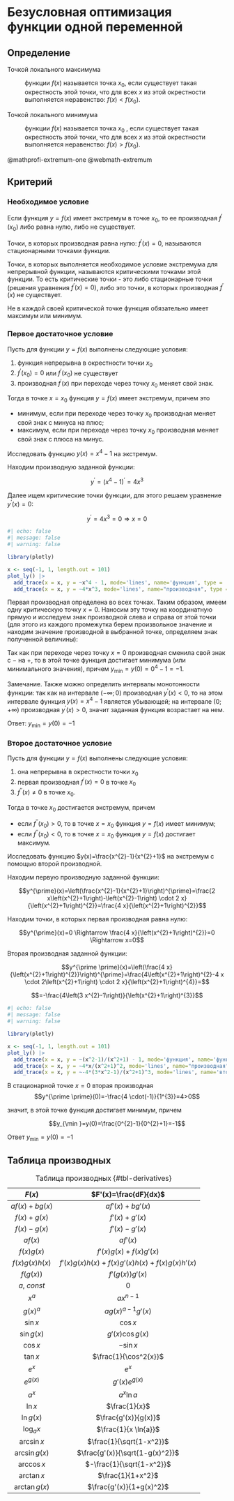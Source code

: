 # Безусловная оптимизация функции одной переменной {#sec-nonlinear-unconstrained-one}

## Определение {#sec-nonlinear-unconstrained-one-def}

::: {#def-nonlinear-unconstrained-one-maximum}

Точкой локального максимума

:   функции $f(x)$ называется точка $x_0$, если существует такая окрестность этой точки, что для всех $x$ из этой окрестности выполняется неравенство: $f(x) \lt f\left(x_{0}\right)$.
:::

::: {#def-nonlinear-unconstrained-one-minimum}

Точкой локального минимума

:   функции $f(x)$ называется точка $x_0$ , если существует такая окрестность этой точки, что для всех $x$ из этой окрестности выполняется неравенство: $f(x) \gt f\left(x_{0}\right)$.
:::

@mathprofi-extremum-one @webmath-extremum

## Критерий {#sec-nonlinear-unconstrained-one-criteria}

:::: {#thm-nonlinear-unconstrained-one-necessity}
### Необходимое условие {#sec-nonlinear-unconstrained-one-necessity}

Если функция $y=f(x)$ имеет экстремум в точке $x_{0}$, то ее производная $f^{\prime}\left(x_{0}\right)$ либо равна нулю, либо не существует.

Точки, в которых производная равна нулю: $f^{\prime}(x)=0$, называются стационарными точками функции.

Точки, в которых выполняется необходимое условие экстремума для непрерывной функции, называются критическими точками этой функции. То есть критические точки - это либо стационарные точки (решения уравнения $f^{\prime}(x)=0$), либо это точки, в которых производная $f^{\prime}(x)$ не существует.

::: callout-note
Не в каждой своей критической точке функция обязательно имеет максимум или минимум.
:::
::::

::: {#thm-nonlinear-unconstrained-one-sufficiency-1}
### Первое достаточное условие {#sec-nonlinear-unconstrained-one-sufficiency-1}

Пусть для функции $y=f(x)$ выполнены следующие условия:

1.  функция непрерывна в окрестности точки $x_{0}$
2.  $f^{\prime}\left(x_{0}\right)=0$ или $f^{\prime}\left(x_{0}\right)$ не существует
3.  производная $f^{\prime}(x)$ при переходе через точку $x_{0}$ меняет свой знак.

Тогда в точке $x=x_{0}$ функция $y=f(x)$ имеет экстремум, причем это

- минимум, если при переходе через точку $x_{0}$ производная меняет свой знак с минуса на плюс;
- максимум, если при переходе через точку $x_{0}$ производная меняет свой знак с плюса на минус.
:::

::: {#exm-nonlinear-unconstrained-one-sufficiency-1}
Исследовать функцию $y(x)=x^{4}-1$ на экстремум.
:::

::: {#sol-nonlinear-unconstrained-one-sufficiency-1}
Находим производную заданной функции:

$$y^{\prime}=\left(x^{4}-1\right)^{\prime}=4 x^{3}$$

Далее ищем критические точки функции, для этого решаем уравнение $y^{\prime}(x)=0$:

$$y^{\prime}=4 x^{3}=0 \Rightarrow x=0$$

```r
#| echo: false
#| message: false
#| warning: false

library(plotly)

x <- seq(-1, 1, length.out = 101)
plot_ly() |> 
  add_trace(x = x, y = ~x^4 - 1, mode='lines', name='функция', type = 'scatter') |>
  add_trace(x = x, y = ~4*x^3, mode='lines', name="производная", type = 'scatter')
```

Первая производная определена во всех точках. Таким образом, имеем одну критическую точку $x=0$. Наносим эту точку на координатную прямую и исследуем знак производной слева и справа от этой точки (для этого из каждого промежутка берем произвольное значение и находим значение производной в выбранной точке, определяем знак полученной величины):

Так как при переходе через точку $x=0$ производная сменила свой знак с $-$ на $+$, то в этой точке функция достигает минимума (или минимального значения), причем $y_{\min }=y(0)=0^{4}-1=-1$.

Замечание. Также можно определить интервалы монотонности функции: так как на интервале $(-\infty ; 0)$ производная $y^{\prime}(x) \lt 0$, то на этом интервале функция $y(x)=x^{4}-1$ является убывающей; на интервале $(0 ;+\infty)$ производная $y^{\prime}(x)>0$, значит заданная функция возрастает на нем.

Ответ: $y_{\min }=y(0)=-1$
:::

::: {#thm-nonlinear-unconstrained-one-sufficiency-2}
### Второе достаточное условие

Пусть для функции $y=f(x)$ выполнены следующие условия:

1.  она непрерывна в окрестности точки $x_{0}$
2.  первая производная $f^{\prime}(x)=0$ в точке $x_{0}$
3.  $f^{\prime \prime}(x) \neq 0$ в точке $x_{0}$.

Тогда в точке $x_{0}$ достигается экстремум, причем

- если $f^{\prime \prime}\left(x_{0}\right)>0$, то в точке $x=x_{0}$ функция $y=f(x)$ имеет минимум; 
- если $f^{\prime \prime}\left(x_{0}\right) \lt 0$, то в точке $x=x_{0}$ функция $y=f(x)$ достигает максимум.
:::

::: {#exm-nonlinear-unconstrained-one-sufficiency-2}
Исследовать функцию $y(x)=\frac{x^{2}-1}{x^{2}+1}$ на экстремум с помощью второй производной.
:::

::: {#sol-nonlinear-unconstrained-one-sufficiency-2}
Находим первую производную заданной функции:

$$y^{\prime}(x)=\left(\frac{x^{2}-1}{x^{2}+1}\right)^{\prime}=\frac{2 x\left(x^{2}+1\right)-\left(x^{2}-1\right) \cdot 2 x}{\left(x^{2}+1\right)^{2}}=\frac{4 x}{\left(x^{2}+1\right)^{2}}$$

Находим точки, в которых первая производная равна нулю:

$$y^{\prime}(x)=0 \Rightarrow \frac{4 x}{\left(x^{2}+1\right)^{2}}=0 \Rightarrow x=0$$

Вторая производная заданной функции:

$$y^{\prime \prime}(x)=\left(\frac{4 x}{\left(x^{2}+1\right)^{2}}\right)^{\prime}=\frac{4\left(x^{2}+1\right)^{2}-4 x \cdot 2\left(x^{2}+1\right) \cdot 2 x}{\left(x^{2}+1\right)^{4}}=$$

$$=-\frac{4\left(3 x^{2}-1\right)}{\left(x^{2}+1\right)^{3}}$$

```r
#| echo: false
#| message: false
#| warning: false

library(plotly)

x <- seq(-1, 1, length.out = 101)
plot_ly() |> 
  add_trace(x = x, y = ~(x^2-1)/(x^2+1) - 1, mode='функция', name='функция', type = 'scatter') |>
  add_trace(x = x, y = ~4*x/(x^2+1)^2, mode='lines', name="производная", type = 'scatter') |>
  add_trace(x = x, y = ~-4*(3*x^2-1)/(x^2+1)^3, mode='lines', name='вторая производная', type = 'scatter')
```

В стационарной точке $x=0$ вторая производная $$y^{\prime \prime}(0)=-\frac{4 \cdot(-1)}{1^{3}}=4>0$$

значит, в этой точке функция достигает минимум, причем

$$y_{\min }=y(0)=\frac{0^{2}-1}{0^{2}+1}=-1$$

Ответ $y_{\min }=y(0)=-1$
:::

## Таблица производных {#sec-nonlinear-unconstrained-one-derivatives}

|      $F(x)$      |             $F'(x)=\frac{dF}{dx}$              |
|:----------------:|:----------------------------------------------:|
| $a f(x)+b g(x)$  |               $a f'(x)+b g'(x)$                |
|   $f(x)+g(x)$    |                 $f'(x)+g'(x)$                  |
|   $f(x)-g(x)$    |                 $f'(x)-g'(x)$                  |
|     $a f(x)$     |                   $a f'(x)$                    |
|   $f(x) g(x)$    |           $f'(x) g(x) + f(x) g'(x)$            |
| $f(x) g(x) h(x)$ | $f'(x)g(x)h(x)+ f(x)g'(x)h(x) + f(x)g(x)h'(x)$ |
|    $f(g(x))$     |                $f'(g(x)) g'(x)$                |
|   $a,\ const$    |                      $0$                       |
|      $x^a$       |                  $a x^{n-1}$                   |
|     $g(x)^a$     |               $ag(x)^{a-1}g'(x)$               |
|    $\sin{x}$     |                   $\cos{x}$                    |
|   $\sin{g(x)}$   |               $g'(x) \cos{g(x)}$               |
|    $\cos{x}$     |                   $-\sin{x}$                   |
|    $\tan{x}$     |             $\frac{1}{\cos^2{x}}$              |
|      $e^x$       |                     $e^x$                      |
|    $e^{g(x)}$    |                $g'(x) e^{g(x)}$                |
|      $a^x$       |                  $a^x \ln{a}$                  |
|     $\ln{x}$     |                 $\frac{1}{x}$                  |
|   $\ln{g(x)}$    |              $\frac{g'(x)}{g(x)}$              |
|   $\log_a{x}$    |              $\frac{1}{x \ln{a}}$              |
|   $\arcsin{x}$   |            $\frac{1}{\sqrt{1-x^2}}$            |
| $\arcsin{g(x)}$  |        $\frac{g'(x)}{\sqrt{1-g(x)^2}}$         |
|   $\arccos{x}$   |           $-\frac{1}{\sqrt{1-x^2}}$            |
|   $\arctan{x}$   |               $\frac{1}{1+x^2}$                |
| $\arctan{g(x)}$  |            $\frac{g'(x)}{1+g(x)^2}$            |

: Таблица производных {#tbl-derivatives}
